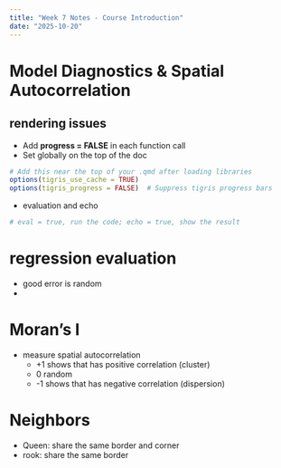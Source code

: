 ```yaml
---
title: "Week 7 Notes - Course Introduction"
date: "2025-10-20"
---
```


# Model Diagnostics & Spatial Autocorrelation

## rendering issues
- Add **progress = FALSE** in each function call
- Set globally on the top of the doc
```r
# Add this near the top of your .qmd after loading libraries
options(tigris_use_cache = TRUE)
options(tigris_progress = FALSE)  # Suppress tigris progress bars
```
- evaluation and echo
```r
# eval = true, run the code; echo = true, show the result
```

# regression evaluation
- good error is random
- 

# Moran's I
- measure spatial autocorrelation
  - +1 shows that has positive correlation (cluster)
  - 0 random
  - -1 shows that has negative correlation (dispersion)

# Neighbors
- Queen: share the same border and corner
- rook: share the same border
